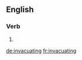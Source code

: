 ==English==

===Verb===
{{head|en|present participle}}

# {{present participle of|invacuate|lang=en}}

[[de:invacuating]]
[[fr:invacuating]]